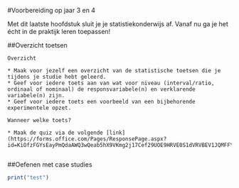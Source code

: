 #Voorbereiding op jaar 3 en 4

Met dit laatste hoofdstuk sluit je je statistiekonderwijs af.
Vanaf nu ga je het écht in de praktijk leren toepassen!


##Overzicht toetsen

```exercise
Overzicht

* Maak voor jezelf een overzicht van de statistische toetsen die je tijdens je studie hebt geleerd.
* Geef voor iedere toets aan van wat voor niveau (interval/ratio, ordinaal of nominaal) de responsvariabele(n) en verklarende variabele(n) zijn.
* Geef voor iedere toets een voorbeeld van een bijbehorende experimentele opzet.

```


```exercise
Wanneer welke toets?

* Maak de quiz via de volgende [link](https://forms.office.com/Pages/ResponsePage.aspx?id=KiOfzFGYsEayPmQdaAWQ3wQeab5hX9VKmg2j17Cef29UOE9HRVE0S1dVRVBEV1JQMFFYV0RZUzdJUi4u)


```

##Oefenen met case studies

```r
  
print("test")
```


